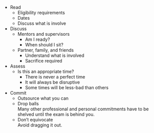 * Read
	* Eligibility requirements
	* Dates
	* Discuss what is involve
* Discuss
	* Mentors and supervisors
		* Am I ready?
		* When should I sit?
	* Partner, family, and friends
		* Understand what is involved
		* Sacrifice required
* Assess
	* Is this an appropriate time?
		* There is never a perfect time
		* It will always be disruptive
		* Some times will be less-bad than others
* Commit
	* Outsource what you can
	* Drop balls\
	Many other professional and personal commitments have to be shelved until the exam is behind you.
	* Don't equivocate\
	Avoid dragging it out.